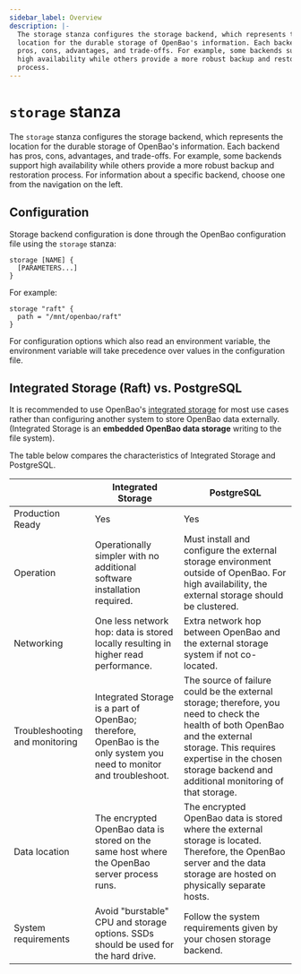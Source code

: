 ```yaml
---
sidebar_label: Overview
description: |-
  The storage stanza configures the storage backend, which represents the
  location for the durable storage of OpenBao's information. Each backend has
  pros, cons, advantages, and trade-offs. For example, some backends support
  high availability while others provide a more robust backup and restoration
  process.
---
```


# `storage` stanza

The `storage` stanza configures the storage backend, which represents the
location for the durable storage of OpenBao's information. Each backend has pros,
cons, advantages, and trade-offs. For example, some backends support high
availability while others provide a more robust backup and restoration process.
For information about a specific backend, choose one from the navigation on the
left.

## Configuration

Storage backend configuration is done through the OpenBao configuration file using
the `storage` stanza:

```hcl
storage [NAME] {
  [PARAMETERS...]
}
```

For example:

```hcl
storage "raft" {
  path = "/mnt/openbao/raft"
}
```

For configuration options which also read an environment variable, the
environment variable will take precedence over values in the configuration
file.

## Integrated Storage (Raft) vs. PostgreSQL

It is recommended to use OpenBao's [integrated storage](raft.mdx)
for most use cases rather than configuring another system to store OpenBao
data externally. (Integrated Storage is an **embedded OpenBao data storage**
writing to the file system).

The table below compares the characteristics of Integrated Storage and PostgreSQL.

|                                | Integrated Storage                                                                                                   | PostgreSQL                                                                                                                                                                                                                              |
|--------------------------------|----------------------------------------------------------------------------------------------------------------------|-----------------------------------------------------------------------------------------------------------------------------------------------------------------------------------------------------------------------------------------|
| Production Ready               | Yes                                                                                                                  | Yes                                                                                                                                                                                                                                     |
| Operation                      | Operationally simpler with no additional software installation required.                                             | Must install and configure the external storage environment outside of OpenBao. For high availability, the external storage should be clustered.                                                                                        |
| Networking                     | One less network hop: data is stored locally resulting in higher read performance.                                   | Extra network hop between OpenBao and the external storage system if not co-located.                                                                                                                                                    |
| Troubleshooting and monitoring | Integrated Storage is a part of OpenBao; therefore, OpenBao is the only system you need to monitor and troubleshoot. | The source of failure could be the external storage; therefore, you need to check the health of both OpenBao and the external storage. This requires expertise in the chosen storage backend and additional monitoring of that storage. |
| Data location                  | The encrypted OpenBao data is stored on the same host where the OpenBao server process runs.                         | The encrypted OpenBao data is stored where the external storage is located. Therefore, the OpenBao server and the data storage are hosted on physically separate hosts.                                                                 |
| System requirements            | Avoid "burstable" CPU and storage options. SSDs should be used for the hard drive.                                   | Follow the system requirements given by your chosen storage backend.                                                                                                                                                                    |
